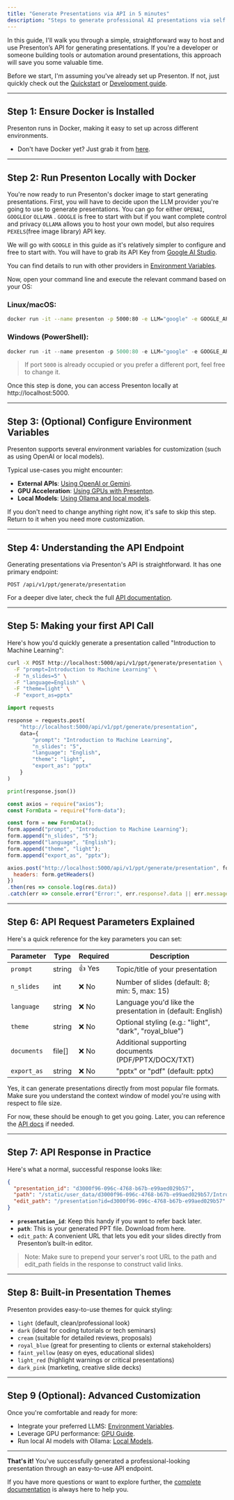 ```yaml
---
title: "Generate Presentations via API in 5 minutes"
description: "Steps to generate professional AI presentations via self hosted Presenton's API in just 5 minutes. "
---
```


In this guide, I'll walk you through a simple, straightforward way to host and use Presenton’s API for generating presentations. If you're a developer or someone building tools or automation around presentations, this approach will save you some valuable time.

Before we start, I'm assuming you've already set up Presenton. If not, just quickly check out the [Quickstart](./quickstart) or [Development guide](./development).

---

## Step 1: Ensure Docker is Installed

Presenton runs in Docker, making it easy to set up across different environments.

- Don't have Docker yet? Just grab it from [here](https://www.docker.com/get-started).

---

## Step 2: Run Presenton Locally with Docker

You're now ready to run Presenton's docker image to start generating presentations. First, you will have to decide upon the LLM provider you're going to use to generate presentations. You can go for either `OPENAI`, `GOOGLE`or `OLLAMA` . `GOOGLE` is free to start with but if you want complete control and privacy `OLLAMA` allows you to host your own model, but also requires `PEXELS`(free image library) API key.

We will go with `GOOGLE` in this guide as it's relatively simpler to configure and free to start with. You will have to grab its API Key from [Google AI Studio](https://aistudio.google.com/apikey).

You can find details to run with other providers in [Environment Variables](./environment-variables).

Now, open your command line and execute the relevant command based on your OS:

### Linux/macOS:

```bash
docker run -it --name presenton -p 5000:80 -e LLM="google" -e GOOGLE_API_KEY="***" -e CAN_CHANGE_KEYS="false" -v "./user_data:/app/user_data" ghcr.io/presenton/presenton:v0.3.0-beta
```

### Windows (PowerShell):

```powershell
docker run -it --name presenton -p 5000:80 -e LLM="google" -e GOOGLE_API_KEY="***" -e CAN_CHANGE_KEYS="false" -v "${PWD}\user_data:/app/user_data" ghcr.io/presenton/presenton:v0.3.0-beta
```

> If port `5000` is already occupied or you prefer a different port, feel free to change it.

Once this step is done, you can access Presenton locally at http://localhost:5000.

---

## Step 3: (Optional) Configure Environment Variables

Presenton supports several environment variables for customization (such as using OpenAI or local models).

Typical use-cases you might encounter:

- **External APIs**: [Using OpenAI or Gemini](./configurations/environment-variables).
- **GPU Acceleration**: [Using GPUs with Presenton](./configurations/using-gpu).
- **Local Models**: [Using Ollama and local models](./configurations/using-ollama-models).

If you don't need to change anything right now, it's safe to skip this step. Return to it when you need more customization.

---

## Step 4: Understanding the API Endpoint

Generating presentations via Presenton's API is straightforward. It has one primary endpoint:

```
POST /api/v1/ppt/generate/presentation
```

For a deeper dive later, check the full [API documentation](./mdx.docs).

---

## Step 5: Making your first API Call

Here's how you'd quickly generate a presentation called "Introduction to Machine Learning":

<CodeGroup>

```bash bash
curl -X POST http://localhost:5000/api/v1/ppt/generate/presentation \
  -F "prompt=Introduction to Machine Learning" \
  -F "n_slides=5" \
  -F "language=English" \
  -F "theme=light" \
  -F "export_as=pptx"
```


```python python
import requests

response = requests.post(
    "http://localhost:5000/api/v1/ppt/generate/presentation",
    data={
        "prompt": "Introduction to Machine Learning",
        "n_slides": "5",
        "language": "English",
        "theme": "light",
        "export_as": "pptx"
    }
)

print(response.json())
```


```javascript javascript
const axios = require("axios");
const FormData = require("form-data");

const form = new FormData();
form.append("prompt", "Introduction to Machine Learning");
form.append("n_slides", "5");
form.append("language", "English");
form.append("theme", "light");
form.append("export_as", "pptx");

axios.post("http://localhost:5000/api/v1/ppt/generate/presentation", form, {
  headers: form.getHeaders()
})
.then(res => console.log(res.data))
.catch(err => console.error("Error:", err.response?.data || err.message));
```

</CodeGroup>

---

## Step 6: API Request Parameters Explained

Here's a quick reference for the key parameters you can set:

| Parameter   | Type   | Required | Description                                                |
| ----------- | ------ | -------- | ---------------------------------------------------------- |
| `prompt`    | string | 👍 Yes   | Topic/title of your presentation                           |
| `n_slides`  | int    | ❌ No     | Number of slides (default: 8; min: 5, max: 15)             |
| `language`  | string | ❌ No     | Language you'd like the presentation in (default: English) |
| `theme`     | string | ❌ No     | Optional styling (e.g.: "light", "dark", "royal_blue")     |
| `documents` | file[] | ❌ No     | Additional supporting documents (PDF/PPTX/DOCX/TXT)        |
| `export_as` | string | ❌ No     | "pptx" or "pdf" (default: pptx)                            |

Yes, it can generate presentations directly from most popular file formats. Make sure you understand the context window of model you're using with respect to file size.

For now, these should be enough to get you going. Later, you can reference the [API docs](./mdx.docs) if needed.

---

## Step 7: API Response in Practice

Here's what a normal, successful response looks like:

```json
{
  "presentation_id": "d3000f96-096c-4768-b67b-e99aed029b57",
  "path": "/static/user_data/d3000f96-096c-4768-b67b-e99aed029b57/Introduction_to_Machine_Learning.pptx",
  "edit_path": "/presentation?id=d3000f96-096c-4768-b67b-e99aed029b57"
}
```

- **`presentation_id`**: Keep this handy if you want to refer back later.
- **`path`**: This is your generated PPT file. Download from here.
- `edit_path`: A convenient URL that lets you edit your slides directly from Presenton’s built-in editor.

> Note: Make sure to prepend your server's root URL to the path and edit_path fields in the response to construct valid links.

---

## Step 8: Built-in Presentation Themes

Presenton provides easy-to-use themes for quick styling:

- `light` (default, clean/professional look)
- `dark` (ideal for coding tutorials or tech seminars)
- `cream` (suitable for detailed reviews, proposals)
- `royal_blue` (great for presenting to clients or external stakeholders)
- `faint_yellow` (easy on eyes, educational slides)
- `light_red` (highlight warnings or critical presentations)
- `dark_pink` (marketing, creative slide decks)

---

## Step 9 (Optional): Advanced Customization

Once you're comfortable and ready for more:

- Integrate your preferred LLMS: [Environment Variables](./configurations/environment-variables).
- Leverage GPU performance: [GPU Guide](./configurations/using-gpu).
- Run local AI models with Ollama: [Local Models](./configurations/using-ollama-models).

---

**That's it\!** You've successfully generated a professional-looking presentation through an easy-to-use API endpoint.

If you have more questions or want to explore further, the [complete documentation](./index) is always here to help you.